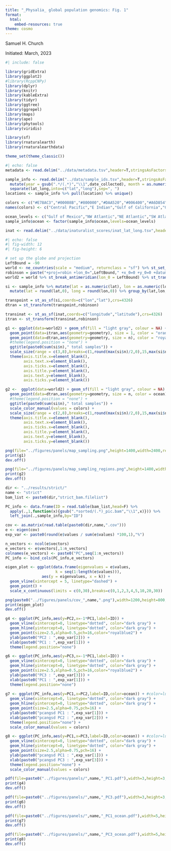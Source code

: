 ```yaml
---
title: "_Physalia_ global population genomics: Fig. 1"
format:
  html:
    embed-resources: true
theme: cosmo
---
```


Samuel H. Church

Initiated: March, 2023

```r
#| include: false

library(gridExtra)
library(ggplot2)
#library(RcppCNPy)
library(dplyr)
library(knitr)
library(kableExtra)
library(tidyr)
library(ggtree)
library(ggrepel)
library(maps)
library(ape)
library(phytools)
library(viridis)

library(sf)
library(rnaturalearth)
library(rnaturalearthdata)

theme_set(theme_classic())
```

```r
#| echo: false
metadata <- read.delim("../data/metadata.tsv",header=T,stringsAsFactors=F) %>% filter(status %in% c("sequenced","sequenced elsewhere"))

sample_info <- read.delim("../data/sample_ids.tsv",header=T,stringsAsFactors=F) %>%
  mutate(year = gsub(".*/(.*)","\\1",date_collected), month = as.numeric(gsub("(.*)/.*/.*","\\1",date_collected))) %>% 
  separate(lat_long,into=c("lat","long"),sep=", ")
locations <- sample_info %>% pull(location) %>% unique()

colors <- c("#E78AC3","#00008B","#800000","#DAA520","#006400","#A6D854","#DC143C","#FC8D62","#452a00","#8DA0CB","#66C2A5","#B3B3B3")
names(colors) <- c("Central Pacific","E Indian","Gulf of California","Gulf of Mexico","NE Atlantic","NW Atlantic","NW Pacific","SE Pacific","SW Atlantic","SW Pacific","W Indian")

ocean_levels <- c("Gulf of Mexico","NW Atlantic","NE Atlantic","SW Atlantic","W Indian","E Indian","SW Pacific","NW Pacific","Central Pacific","Gulf of California","SE Pacific")
sample_info$ocean <- factor(sample_info$ocean,levels=ocean_levels)

inat <- read.delim("../data/inaturalist_scores/inat_lat_long.tsv",header=T,sep="\t") %>% filter(!is.na(longitude) & !is.na(latitude))
``` 

```r
#| echo: false
#| fig-width: 12
#| fig-height: 6

# set up the globe and projection
LeftBound = -90
world <- ne_countries(scale = "medium", returnclass = "sf") %>% st_set_crs(4326)
robinson = paste("+proj=robin +lon_0=",LeftBound," +x_0=0 +y_0=0 +datum=WGS84 +units=m +no_defs",sep="")
world2 = world %>% st_break_antimeridian(lon_0 = LeftBound) %>% st_transform(crs = robinson)

si <- sample_info %>% mutate(lat = as.numeric(lat), lon = as.numeric(long)) %>% 
  mutate(lat = round(lat,0), long = round(lon,0)) %>% group_by(lat,lon,ocean) %>% tally()

transpoint = st_as_sf(si,coords=c("lon","lat"),crs=4326)
dtran = st_transform(transpoint,robinson)

transinat <- st_as_sf(inat,coords=c("longitude","latitude"),crs=4326)
itran <- st_transform(transinat,robinson)

g1 <- ggplot(data=world2) + geom_sf(fill = "light gray", colour = NA) +
  geom_point(data=itran,aes(geometry=geometry), size = 1, color = "orangered3", alpha=0.7,pch=16 ,stat="sf_coordinates") + 
  geom_point(data=dtran,aes(geometry=geometry, size = n), color = "royalblue2", alpha=0.7,pch=16 ,stat="sf_coordinates") + 
  #theme(legend.position = "none") +
  ggtitle(paste0(sum(si$n)," total samples")) + 
  scale_size(range = c(3,8),breaks=c(1,round(max(si$n)/2,0),15,max(si$n))) + 
  theme(axis.title.x=element_blank(),
        axis.text.x=element_blank(),
        axis.ticks.x=element_blank(),
        axis.title.y=element_blank(),
        axis.text.y=element_blank(),
        axis.ticks.y=element_blank())

g2 <-  ggplot(data=world2) + geom_sf(fill = "light gray", colour = NA) +
  geom_point(data=dtran,aes(geometry=geometry, size = n, color = ocean), alpha=0.7,pch=16 ,stat="sf_coordinates") +
  #theme(legend.position = "none") +
  ggtitle(paste0(sum(si$n)," total samples")) + 
  scale_color_manual(values = colors) + 
  scale_size(range = c(2,8),breaks=c(1,round(max(si$n)/2,0),15,max(si$n))) + 
  theme(axis.title.x=element_blank(),
        axis.text.x=element_blank(),
        axis.ticks.x=element_blank(),
        axis.title.y=element_blank(),
        axis.text.y=element_blank(),
        axis.ticks.y=element_blank())

png(file="../figures/panels/map_sampling.png",height=1400,width=2400,res=300)
print(g1)
dev.off()

png(file="../figures/panels/map_sampling_regions.png",height=1400,width=2400,res=300)
print(g2)
dev.off()
```

```r
dir <- "../results/strict/"
name <- "strict"
bam_list <- paste0(dir,"strict_bam.filelist")

PC_info <- data.frame(ID = read.table(bam_list,head=F) %>% 
  apply(.,1,function(x){gsub(".*sorted/(.*)_pic.bam","\\1",x)})) %>% 
  left_join(.,sample_info,by="ID")

cov <- as.matrix(read.table(paste0(dir,name,".cov")))
e <- eigen(cov)
exp_var <- paste0(round(e$values / sum(e$values) *100,1),"%")

n_vectors <- ncol(e$vectors)
e_vectors <- e$vectors[,1:n_vectors]
colnames(e_vectors) <- paste0("PC",seq(1:n_vectors))
PC_info <- bind_cols(PC_info,e_vectors)

eigen_plot <- ggplot(data.frame(eigenvalues = e$values, 
                      k = seq(1:length(e$values))),
                aes(y = eigenvalues, x = k)) + 
  geom_vline(xintercept = 5, linetype="dashed") + 
  geom_point() + 
  scale_x_continuous(limits = c(0,30),breaks=c(0,1,2,3,4,5,10,20,30))

png(paste0("../figures/panels/cov_",name,".png"),width=1200,height=800,res=300)
print(eigen_plot)
dev.off()
```

```r
g4 <- ggplot(PC_info,aes(y=PC2,x=-1*PC1,label=ID)) +
  geom_vline(xintercept=0, linetype="dotted", color="dark gray") +
  geom_hline(yintercept=0, linetype="dotted", color="dark gray") +
  geom_point(size=2.5,alpha=0.5,pch=16,color="royalblue2") + 
  ylab(paste0("PC2 : ",exp_var[2])) + 
  xlab(paste0("PC1 : ",exp_var[1])) + 
  theme(legend.position="none") 

g6 <- ggplot(PC_info,aes(y=PC3,x=-1*PC1,label=ID)) +
  geom_vline(xintercept=0, linetype="dotted", color="dark gray") +
  geom_hline(yintercept=0, linetype="dotted", color="dark gray") +
  geom_point(size=2.5,alpha=0.5,pch=16,color="royalblue2") + 
  ylab(paste0("PC3 : ",exp_var[3])) + 
  xlab(paste0("PC1 : ",exp_var[1])) + 
  theme(legend.position="none") 
  
g7 <- ggplot(PC_info,aes(y=PC1,x=PC2,label=ID,color=ocean)) + #color=lubridate::mdy(date_collected))) + 
  geom_vline(xintercept=0, linetype="dotted", color="dark gray") +
  geom_hline(yintercept=0, linetype="dotted", color="dark gray") +
  geom_point(size=2.5,alpha=0.75,pch=16) + 
  ylab(paste0("pcangsd PC1 : ",exp_var[1])) + 
  xlab(paste0("pcangsd PC2 : ",exp_var[2])) + 
  theme(legend.position="none") +
  scale_color_manual(values = colors)

g8 <- ggplot(PC_info,aes(y=PC1,x=PC3,label=ID,color=ocean)) + #color=lubridate::mdy(date_collected))) + 
  geom_vline(xintercept=0, linetype="dotted", color="dark gray") +
  geom_hline(yintercept=0, linetype="dotted", color="dark gray") +
  geom_point(size=2.5,alpha=0.75,pch=16) + 
  ylab(paste0("pcangsd PC1 : ",exp_var[1])) + 
  xlab(paste0("pcangsd PC3 : ",exp_var[3])) + 
  theme(legend.position="none") +
  scale_color_manual(values = colors)

pdf(file=paste0("../figures/panels/",name,"_PC1.pdf"),width=3,height=3,useDingbats=F)
print(g4)
dev.off()

pdf(file=paste0("../figures/panels/",name,"_PC3.pdf"),width=3,height=3,useDingbats=F)
print(g6)
dev.off()

pdf(file=paste0("../figures/panels/",name,"_PC1_ocean.pdf"),width=5,height=2.5,useDingbats=F)
print(g7)
dev.off()

pdf(file=paste0("../figures/panels/",name,"_PC3_ocean.pdf"),width=5,height=2.5,useDingbats=F)
print(g8)
dev.off()
```
